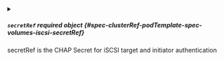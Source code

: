 

<PartialTargetPortal />


<PartialIqn />


<PartialLun />


<PartialIscsiInterface />


<PartialFsType />


<PartialReadOnly />


<PartialPortals />


<PartialChapAuthDiscovery />


<PartialChapAuthSession />



<details className="config-field" data-expandable="true">
<summary>

##### `secretRef` <span className="config-field-required" data-required="false">required</span> <span className="config-field-type">object</span> <span className="config-field-default"></span> <span className="config-field-enum"></span> {#spec-clusterRef-podTemplate-spec-volumes-iscsi-secretRef}

secretRef is the CHAP Secret for iSCSI target and initiator authentication

</summary>

<PartialSecretRefreference />


</details>


<PartialInitiatorName />
